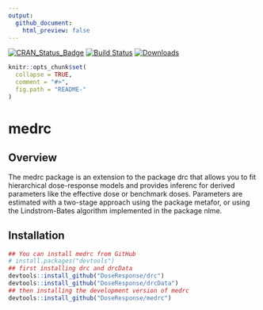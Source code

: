 ```yaml
---
output: 
  github_document:
    html_preview: false
---
```


[![CRAN_Status_Badge](http://www.r-pkg.org/badges/version/medrc)](https://cran.r-project.org/package=medrc)
[![Build Status](https://travis-ci.org/DoseResponse/medrc.svg?branch=master)](https://travis-ci.org/DoseResponse/medrc)
[![Downloads](https://cranlogs.r-pkg.org/badges/medrc)](https://cranlogs.r-pkg.org/)
 

```r
knitr::opts_chunk$set(
  collapse = TRUE,
  comment = "#>",
  fig.path = "README-"
)
```

# medrc

## Overview

The medrc package is an extension to the package drc that allows you to fit hierarchical dose-response models and provides inferenc for derived parameters like the effective dose or benchmark doses.
Parameters are estimated with a two-stage approach using the package metafor, or using the Lindstrom-Bates algorithm implemented in the package nlme.

## Installation

```r
## You can install medrc from GitHub
# install.packages("devtools")
## first installing drc and drcData
devtools::install_github("DoseResponse/drc")
devtools::install_github("DoseResponse/drcData")
## then installing the development version of medrc
devtools::install_github("DoseResponse/medrc")
```
